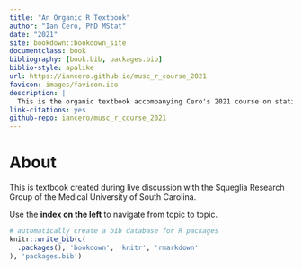 ```yaml
--- 
title: "An Organic R Textbook"
author: "Ian Cero, PhD MStat"
date: "2021"
site: bookdown::bookdown_site
documentclass: book
bibliography: [book.bib, packages.bib]
biblio-style: apalike
url: https://iancero.github.io/musc_r_course_2021
favicon: images/favicon.ico
description: |
  This is the organic textbook accompanying Cero's 2021 course on statistical programming with R
link-citations: yes
github-repo: iancero/musc_r_course_2021
---
```


# About

This is textbook created during live discussion with the Squeglia Research Group of the Medical University of South Carolina. 

Use the **index on the left** to navigate from topic to topic.



```r
# automatically create a bib database for R packages
knitr::write_bib(c(
  .packages(), 'bookdown', 'knitr', 'rmarkdown'
), 'packages.bib')
```
